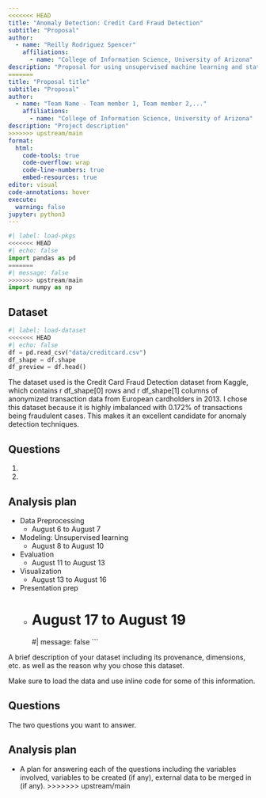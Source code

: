 ```yaml
---
<<<<<<< HEAD
title: "Anomaly Detection: Credit Card Fraud Detection"
subtitle: "Proposal"
author: 
  - name: "Reilly Rodriguez Spencer"
    affiliations:
      - name: "College of Information Science, University of Arizona"
description: "Proposal for using unsupervised machine learning and statistical techniques to detect anomalies in credit card transaction data."
=======
title: "Proposal title"
subtitle: "Proposal"
author: 
  - name: "Team Name - Team member 1, Team member 2,..."
    affiliations:
      - name: "College of Information Science, University of Arizona"
description: "Project description"
>>>>>>> upstream/main
format:
  html:
    code-tools: true
    code-overflow: wrap
    code-line-numbers: true
    embed-resources: true
editor: visual
code-annotations: hover
execute:
  warning: false
jupyter: python3
---
```


```python
#| label: load-pkgs
<<<<<<< HEAD
#| echo: false
import pandas as pd
=======
#| message: false
>>>>>>> upstream/main
import numpy as np
```

## Dataset

```python
#| label: load-dataset
<<<<<<< HEAD
#| echo: false
df = pd.read_csv("data/creditcard.csv")
df_shape = df.shape
df_preview = df.head()
```

The dataset used is the Credit Card Fraud Detection dataset from Kaggle, which contains r df_shape[0] rows and r df_shape[1] columns of anonymized transaction data from European cardholders in 2013.
I chose this dataset because it is highly imbalanced with 0.172% of transactions being fraudulent cases. This makes it an excellent candidate for anomaly detection techniques.


## Questions

1. 
2. 

## Analysis plan

- Data Preprocessing
    - August 6 to August 7
- Modeling: Unsupervised learning
    - August 8 to August 10
- Evaluation
    - August 11 to August 13
- Visualization
    - August 13 to August 16
- Presentation prep 
    - August 17 to August 19
=======
#| message: false
```

A brief description of your dataset including its provenance, dimensions, etc. as well as the reason why you chose this dataset.

Make sure to load the data and use inline code for some of this information.

## Questions

The two questions you want to answer.

## Analysis plan

-   A plan for answering each of the questions including the variables involved, variables to be created (if any), external data to be merged in (if any).
>>>>>>> upstream/main
